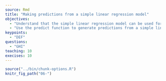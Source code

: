 ---
source: Rmd
title: "Making predictions from a simple linear regression model"
objectives:
  - "Understand that the simple linear regression model can be used for prediction."
  - "Use the predict function to generate predictions from a simple linear regression model."
keypoints:
  - "DEF"
questions:
  - "GHI"
teaching: 10
execises: 10
---

```{r, include=FALSE}
source("../bin/chunk-options.R")
knitr_fig_path("06-")
```
